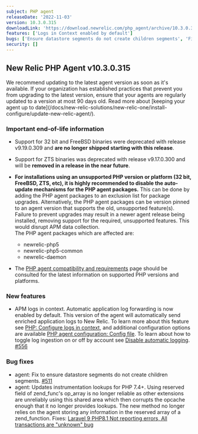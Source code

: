 ```yaml
---
subject: PHP agent
releaseDate: '2022-11-03'
version: 10.3.0.315
downloadLink: 'https://download.newrelic.com/php_agent/archive/10.3.0.315'
features: ['Logs in Context enabled by default']
bugs: ['Ensure datastore segments do not create children segments', 'Fix "All transactions unknown" error']
security: []
---
```

## New Relic PHP Agent v10.3.0.315

<Callout variant="important">
We recommend updating to the latest agent version as soon as it's available. If your organization has established practices that prevent you from upgrading to the latest version, ensure that your agents are regularly updated to a version at most 90 days old. Read more about [keeping your agent up to date](/docs/new-relic-solutions/new-relic-one/install-configure/update-new-relic-agent/).
</Callout>

### Important end-of-life information

* Support for 32 bit and FreeBSD binaries were deprecated with release v9.19.0.309 and **are no longer shipped starting with this release**.
* Support for ZTS binaries was deprecated with release v9.17.0.300 and will be **removed in a release in the near future**.
* **For installations using an unsupported PHP version or platform (32 bit, FreeBSD, ZTS, etc), it is highly recommended to disable the auto-update mechanisms for the PHP agent packages.** This can be done by adding the PHP agent packages to an exclusion list for package upgrades.  Alternatively, the PHP agent packages can be version pinned to an agent version that supports the old, unsupported feature(s). Failure to prevent upgrades may result in a newer agent release being installed, removing support for the required, unsupported features. This would disrupt APM data collection.  
The PHP agent packages which are affected are:
   - newrelic-php5
   - newrelic-php5-common
   - newrelic-daemon

* The [PHP agent compatibility and requirements](https://docs.newrelic.com/docs/apm/agents/php-agent/getting-started/php-agent-compatibility-requirements/) page should be consulted for the latest information on supported PHP versions and platforms.

### New features

* APM logs in context. Automatic application log forwarding is now enabled by default. This version of the agent will automatically send enriched application logs to New Relic. To learn more about this feature see [PHP: Configure logs in context](/docs/logs/logs-context/configure-logs-context-php), and additional configuration options are available [PHP agent configuration: Config file](/docs/apm/agents/php-agent/configuration/php-agent-configuration#logs-in-context). To learn about how to toggle log ingestion on or off by account see [Disable automatic logging](/docs/logs/logs-context/disable-automatic-logging). [#556](https://github.com/newrelic/newrelic-php-agent/pull/566)

### Bug fixes
* agent: Fix to ensure datastore segments do not create children segments. [#511](https://github.com/newrelic/newrelic-php-agent/pull/511)
* agent: Updates instrumentation lookups for PHP 7.4+. Using reserved field of zend_func's op_array is no longer reliable as other extensions are unreliably using this shared area which then corrupts the opcache enough that it no longer provides lookups. The new method no longer relies on the agent storing any information in the reserved array of a  zend_function.   Fixes: [Laravel 9 PHP8.1 Not reporting errors, All transactions are "unknown" bug](https://github.com/newrelic/newrelic-php-agent/issues/387)
